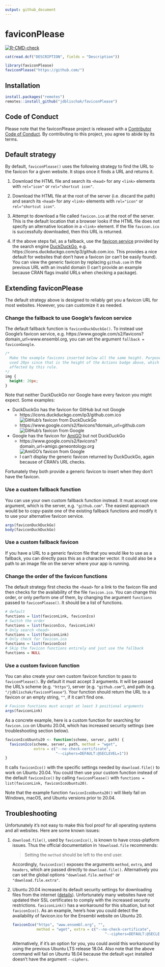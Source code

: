 ```yaml
---
output: github_document
---
```


<!-- README.md is generated from README.Rmd. Please edit that file -->

# faviconPlease

[![R-CMD-check](https://github.com/jdblischak/faviconPlease/workflows/R-CMD-check/badge.svg)](https://github.com/jdblischak/faviconPlease/actions)

```r
cat(read.dcf("DESCRIPTION", fields = "Description"))
```

```r
library(faviconPlease)
faviconPlease("https://github.com/")
```

## Installation

```r
install.packages("remotes")
remotes::install_github("jdblischak/faviconPlease")
```

## Code of Conduct
  
Please note that the faviconPlease project is released with a [Contributor Code
of Conduct](https://contributor-covenant.org/version/2/0/CODE_OF_CONDUCT.html).
By contributing to this project, you agree to abide by its terms.

## Default strategy

By default, `faviconPlease()` uses the following strategy to find the URL to the
favicon for a given website. It stops once it finds a URL and returns it.

1. Download the HTML file and search its `<head>` for any `<link>` elements with
`rel="icon"` or `rel="shortcut icon"`.

1. Download the HTML file at the root of the server (i.e. discard the path) and
search its `<head>` for any `<link>` elements with `rel="icon"` or
`rel="shortcut icon"`.

1. Attempt to download a file called `favicon.ico` at the root of the server.
This is the default location that a browser looks if the HTML file does not
specify an alternative location in a `<link>` element. If the file `favicon.ico`
is successfully downloaded, then this URL is returned.

1. If the above steps fail, as a fallback, use the [favicon service][ddg-icon]
provided by the search engine [DuckDuckGo][ddg], e.g.
https://icons.duckduckgo.com/ip3/github.com.ico. This provides a nice default
for websites that don't have a favicon (or can't be easily found). You can view
the generic favicon by replacing `github.com` in the previous URL with an
invalid domain (I can't provide an example because CRAN flags invalid
URLs when checking a package).

[ddg]: https://duckduckgo.com/
[ddg-icon]: https://help.duckduckgo.com/duckduckgo-help-pages/features/favicons/

## Extending faviconPlease

The default strategy above is designed to reliably get you a favicon URL for
most websites. However, you can customize it as needed.

### Change the fallback to use Google's favicon service

The default fallback function is `faviconDuckDuckGo()`. To instead use Google's
favicon service, e.g. https://www.google.com/s2/favicons?domain_url=www.ensembl.org,
you can set the argument `fallback = faviconGoogle`.

```css
/*
  Make the example favicons inserted below all the same height. Purposefully
  used 20px since that is the height of the Actions badge above, which is also
  affected by this rule.
*/
img {
  height: 20px;
}
```

Note that neither DuckDuckGo nor Google have every favicon you might expect.
Some examples:

* DuckDuckGo has the favicon for GitHub but not Google
    * https://icons.duckduckgo.com/ip3/github.com.ico
    ![GitHub's favicon from DuckDuckGo](https://icons.duckduckgo.com/ip3/github.com.ico)
    * https://www.google.com/s2/favicons?domain_url=github.com
    ![GitHub's favicon from Google](https://www.google.com/s2/favicons?domain_url=github.com)
* Google has the favicon for [AmiGO][amigo] but not DuckDuckGo
    * https://www.google.com/s2/favicons?domain_url=amigo.geneontology.org
    ![AmiGO's favicon from Google](https://www.google.com/s2/favicons?domain_url=geneontology.org)
    * I can't display the generic favicon returned by DuckDuckGo, again because
    of CRAN's URL checks.

[amigo]: http://amigo.geneontology.org/

Fortunately they both provide a generic favicon to insert when they don't have
the favicon.

### Use a custom fallback function

You can use your own custom fallback function instead. It must accept one
argument, which is the server, e.g. `"github.com"`. The easiest approach would
be to copy-paste one of the existing fallback functions and modify it to use
your alternative favicon service.

```r
args(faviconDuckDuckGo)
body(faviconDuckDuckGo)
```

### Use a custom fallback favicon

If you have a URL to a generic favicon file that you would like to use as a
fallback, you can directly pass this as a character vector. It could also be a
path to an image file on the server where your app is running.

### Change the order of the favicon functions

The default strategy first checks the `<head>` for a link to the favicon file
and then checks for the availability of the file `favicon.ico`. You can change
this order, or only perform one of them, by changing the argument `functions`
passed to `faviconPlease()`. It should be a list of functions.

```r
# default
functions = list(faviconLink, faviconIco)
# Switch the order
functions = list(faviconIco, faviconLink)
# Only search <head>
functions = list(faviconLink)
# Only check for favicon.ico
functions = list(faviconIco)
# Skip the favicon functions entirely and just use the fallback
functions = NULL
```

### Use a custom favicon function

You can also create your own custom favicon function to pass to
`faviconPlease()`. By default it must accept 3 arguments. It will be passed the
URL's scheme (e.g. `"https"`), server (e.g. `"github.com"`), and path (e.g.
`"/jdblischak/faviconPlease"`). Your function should return the URL to a favicon
or an empty string, `""`, if it can't find one.

```r
# Favicon functions must accept at least 3 positional arguments
args(faviconLink)
```

As a concrete example, here is a custom function for searching for `favicon.ico`
on Ubuntu 20.04, which has increased security settings (see troubleshooting
section below).

```r
faviconIcoUbuntu20 <- function(scheme, server, path) {
  faviconIco(scheme, server, path, method = "wget",
             extra = c("--no-check-certificate",
                       "--ciphers=DEFAULT:@SECLEVEL=1"))
}
```

It calls `faviconIco()` with the specific settings needed by `download.file()`
to work on Ubuntu 20.04. You could then use your custom function instead of the
default `faviconIco()` by calling `faviconPlease()` with `functions =
list(faviconLink, faviconIcoUbuntu20)`.

Note that the example function `faviconIcoUbuntu20()` will likely fail on
Windows, macOS, and Ubuntu versions prior to 20.04.

## Troubleshooting

Unfortunately it's not easy to make this fool proof for all operating systems
and all websites. Here are some known issues:

1. `download.file()`, used by `faviconIco()`, is known to have cross-platform
issues. Thus the official documentation in `?download.file` recommends:

    > Setting the `method` should be left to the end user.

    Accordingly, `faviconIco()` exposes the arguments `method`, `extra`, and
    `headers`, which are passed directly to `download.file()`. Alternatively you
    can set the global options `"download.file.method"` or
    `"download.file.extra"`.

1. Ubuntu 20.04 increased its default security settings for downloading files
from the internet ([details][openssl-ticket]). Unfortunately many websites have
not updated their SSL certificates to comply with the increased security
restrictions. `faviconLink()` has a workaround for this situation, but not
`faviconIco()`. As an example, here's how you could detect the availability of
favicon.ico for the Ensembl website on Ubuntu 20.

    ```r
    faviconIco("https", "www.ensembl.org", "",
               method = "wget", extra = c("--no-check-certificate",
                                              "--ciphers=DEFAULT:@SECLEVEL=1"))
    ```

    Alternatively, if it's an option for you, you could avoid this workaround by
    using the previous Ubuntu LTS release 18.04. Also note that the above
    command will fail on Ubuntu 18.04 because the default `wget` installed
    doesn't have the argument `--ciphers`.

    [openssl-ticket]: https://bugs.launchpad.net/ubuntu/+source/openssl/+bug/1864689
